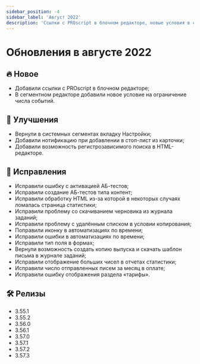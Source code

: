 ```yaml
---
sidebar_position: -4
sidebar_label: 'Август 2022'
description: 'Ссылки с PROscript в блочном редакторе, новые условия в сегментном редакторе, нотификация при добавлении в стоп-лист, регистрозависимый поиск в HTML-редакторе, много исправлений'
---
```


# Обновления в августе 2022

## 🔥 Новое

- Добавили ссылки с PROscript в блочном редакторе;
- В сегментном редакторе добавили новое условие на ограничение числа событий.

## 🚀 Улучшения

- Вернули в системных сегментах вкладку Настройки;
- Добавили нотификацию при добавлении в стоп-лист из карточки;
- Добавили возможность регистрозависимого поиска в HTML-редакторе.

## 🐛 Исправления

- Исправили ошибку с активацией АБ-тестов;
- Исправили создание АБ-тестов типа контент;
- Исправили обработку HTML из-за которой в некоторых случаях ломалась страница статистики;
- Исправили проблему со скачиванием черновика из журнала заданий;
- Исправили проблему с удалённым списком в условии копирования;
- Поправили иконку в автоматизациях по времени;
- Исправили ошибки в автоматизациях по времени;
- Исправили тип поля в формах;
- Вернули возможность создать копию выпуска и скачать шаблон письма в журнале заданий;
- Исправили отображение больших чисел в отчетах статистики;
- Исправили число отправленных писем за месяц в оплате;
- Исправили ошибку отображения раздела «тарифы».

## 🛠️ Релизы

- 3.55.1
- 3.55.2
- 3.56.0
- 3.56.1
- 3.57.0
- 3.57.1
- 3.57.2
- 3.57.3
